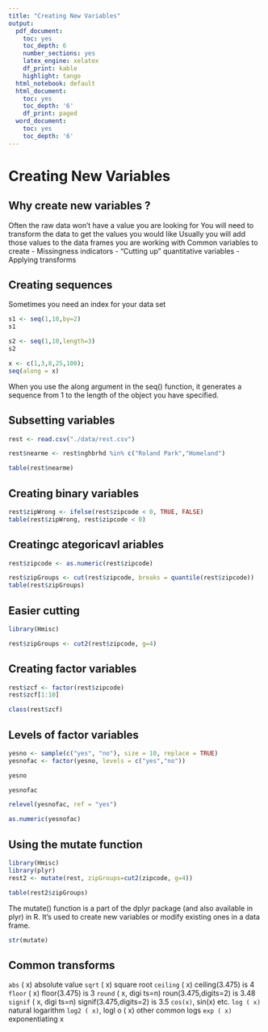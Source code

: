 ```yaml
---
title: "Creating New Variables"
output:
  pdf_document:
    toc: yes
    toc_depth: 6
    number_sections: yes
    latex_engine: xelatex
    df_print: kable
    highlight: tango
  html_notebook: default
  html_document:
    toc: yes
    toc_depth: '6'
    df_print: paged
  word_document:
    toc: yes
    toc_depth: '6'
---
```


# Creating New Variables

## Why create new variables ?

Often the raw data won't have a value you are looking for
You will need to transform the data to get the values you would like
Usually you will add those values to the data frames you are working with
Common variables to create
- Missingness indicators
- "Cutting up" quantitative variables
- Applying transforms

## Creating sequences

Sometimes you need an index for your data set

```r
s1 <- seq(1,10,by=2)
s1
```

```r
s2 <- seq(1,10,length=3)
s2
```

```r
x <- c(1,3,8,25,100); 
seq(along = x)
```
When you use the along argument in the seq() function, it generates a sequence from 1 to the length of the object you have specified.


## Subsetting variables

```r
rest <- read.csv("./data/rest.csv")
```


```r
rest$nearme <- rest$nghbrhd %in% c("Roland Park","Homeland")
```

```r
table(rest$nearme)
```

## Creating binary variables

```r
rest$zipWrong <- ifelse(rest$zipcode < 0, TRUE, FALSE)
table(rest$zipWrong, rest$zipcode < 0)
```

## Creatingc ategoricavl ariables

```r
rest$zipcode <- as.numeric(rest$zipcode)
```


```r
rest$zipGroups <- cut(rest$zipcode, breaks = quantile(rest$zipcode))
table(rest$zipGroups)
```

## Easier cutting

```r
library(Hmisc)
```

```r
rest$zipGroups <- cut2(rest$zipcode, g=4)
```

## Creating factor variables

```r
rest$zcf <- factor(rest$zipcode)
rest$zcf[1:10]
```

```r
class(rest$zcf)
```

## Levels of factor variables

```r
yesno <- sample(c("yes", "no"), size = 10, replace = TRUE)
yesnofac <- factor(yesno, levels = c("yes","no"))
```

```r
yesno
```


```r
yesnofac
```

```r
relevel(yesnofac, ref = "yes")
```

```r
as.numeric(yesnofac)
```

## Using the mutate function

```r
library(Hmisc)
library(plyr)
rest2 <- mutate(rest, zipGroups=cut2(zipcode, g=4))
```


```r
table(rest2$zipGroups)
```

The mutate() function is a part of the dplyr package (and also available in plyr) in R. It's used to create new variables or modify existing ones in a data frame.

```r
str(mutate)
```

## Common transforms

`abs` ( x) absolute value
`sqrt` ( x) square root
`ceiling` ( x) ceiling(3.475) is 4
`floor` ( x) floor(3.475) is 3
`round` ( x, digi ts=n) roun(3.475,digits=2) is 3.48
`signif` ( x, digi ts=n) signif(3.475,digits=2) is 3.5
`cos(x)`, sin(x) etc.
`log ( x)` natural logarithm
`log2 ( x)`, logl o ( x) other common logs
`exp ( x)` exponentiating x

